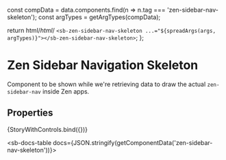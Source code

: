 
const compData = data.components.find(n => n.tag === 'zen-sidebar-nav-skeleton');
const argTypes = getArgTypes(compData);

<Meta
  title="Navigation/Sidebar navigation/Sidebar nav skeleton"
  component="zen-sidebar-nav-skeleton"
  argTypes={argTypes}
/>

  return html/*html*/ `
    <sb-zen-sidebar-nav-skeleton ...="${spreadArgs(args, argTypes)}"></sb-zen-sidebar-nav-skeleton>
  `;
};

# Zen Sidebar Navigation Skeleton

Component to be shown while we're retrieving data to draw the actual `zen-sidebar-nav` inside Zen apps.

## Properties

<Canvas>
  <Story
    name="default"
    args={{
      ...getDefaultArgs(argTypes),
    }}
  >
    {StoryWithControls.bind({})}
  </Story>
</Canvas>

<ArgsTable story="default" />

<sb-docs-table docs={JSON.stringify(getComponentData('zen-sidebar-nav-skeleton'))}></sb-docs-table>
